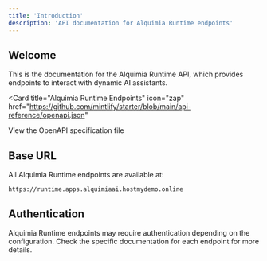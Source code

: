 ```yaml
---
title: 'Introduction'
description: 'API documentation for Alquimia Runtime endpoints'
---
```


## Welcome

This is the documentation for the Alquimia Runtime API, which provides endpoints to interact with dynamic AI assistants.

<Card
  title="Alquimia Runtime Endpoints"
  icon="zap"
  href="https://github.com/mintlify/starter/blob/main/api-reference/openapi.json"
>
  View the OpenAPI specification file
</Card>

## Base URL

All Alquimia Runtime endpoints are available at:

```
https://runtime.apps.alquimiaai.hostmydemo.online
```

## Authentication

Alquimia Runtime endpoints may require authentication depending on the configuration. Check the specific documentation for each endpoint for more details.

